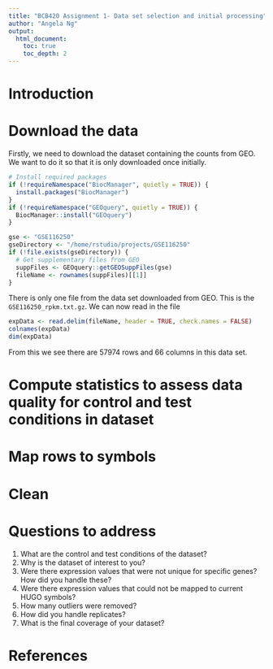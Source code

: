 ```yaml
---
title: "BCB420 Assignment 1- Data set selection and initial processing"
author: "Angela Ng"
output: 
  html_document:
    toc: true
    toc_depth: 2
---
```


# Introduction

# Download the data

Firstly, we need to download the dataset containing the counts from GEO.  We 
want to do it so that it is only downloaded once initially.

```r
# Install required packages 
if (!requireNamespace("BiocManager", quietly = TRUE)) {
  install.packages("BiocManager")
}
if (!requireNamespace("GEOquery", quietly = TRUE)) {
  BiocManager::install("GEOquery")
}

gse <- "GSE116250"
gseDirectory <- "/home/rstudio/projects/GSE116250"
if (!file.exists(gseDirectory)) {
  # Get supplementary files from GEO
  suppFiles <- GEOquery::getGEOSuppFiles(gse)
  fileName <- rownames(suppFiles)[[1]]
}
```
There is only one file from the data set downloaded from GEO.  This is the 
`GSE116250_rpkm.txt.gz`.  We can now read in the file

```r
expData <- read.delim(fileName, header = TRUE, check.names = FALSE)
colnames(expData)
dim(expData)
```
From this we see there are 57974 rows and 66 columns in this data set.

# Compute statistics to assess data quality for control and test conditions in dataset

# Map rows to symbols

# Clean

# Questions to address

1. What are the control and test conditions of the dataset?
2. Why is the dataset of interest to you?
3. Were there expression values that were not unique for specific genes? How did you handle these?
4. Were there expression values that could not be mapped to current HUGO symbols?
5. How many outliers were removed?
6. How did you handle replicates?
7. What is the final coverage of your dataset?

# References
